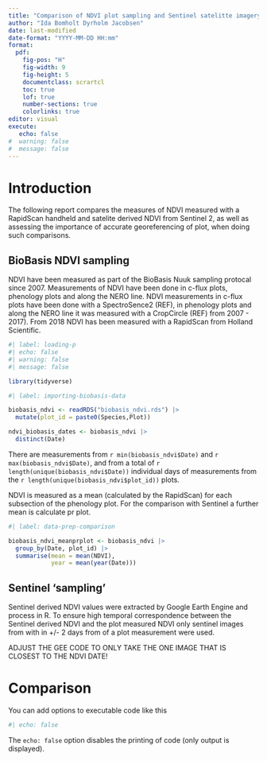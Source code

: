 ```yaml
---
title: "Comparison of NDVI plot sampling and Sentinel satelitte imagery"
author: "Ida Bomholt Dyrholm Jacobsen"
date: last-modified
date-format: "YYYY-MM-DD HH:mm"
format:
  pdf:
    fig-pos: "H"
    fig-width: 9
    fig-height: 5
    documentclass: scrartcl
    toc: true
    lof: true
    number-sections: true
    colorlinks: true
editor: visual
execute: 
   echo: false
#  warning: false
#  message: false
---
```


# Introduction

The following report compares the measures of NDVI measured with a RapidScan handheld and satelite derived NDVI from Sentinel 2, as well as assessing the importance of accurate georeferencing of plot, when doing such comparisons.

## BioBasis NDVI sampling

NDVI have been measured as part of the BioBasis Nuuk sampling protocal since 2007. Measurements of NDVI have been done in c-flux plots, phenology plots and along the NERO line. NDVI measurements in c-flux plots have been done with a SpectroSence2 (REF), in phenology plots and along the NERO line it was measured with a CropCircle (REF) from 2007 - 2017). From 2018 NDVI has been measured with a RapidScan from Holland Scientific.

```r
#| label: loading-p
#| echo: false
#| warning: false
#| message: false

library(tidyverse)
```

```r
#| label: importing-biobasis-data

biobasis_ndvi <- readRDS("biobasis_ndvi.rds") |> 
  mutate(plot_id = paste0(Species,Plot))

ndvi_biobasis_dates <- biobasis_ndvi |> 
  distinct(Date)
```

There are measurements from `r min(biobasis_ndvi$Date)` and `r max(biobasis_ndvi$Date)`, and from a total of `r length(unique(biobasis_ndvi$Date))` individual days of measurements from the `r length(unique(biobasis_ndvi$plot_id))` plots.

NDVI is measured as a mean (calculated by the RapidScan) for each subsection of the phenology plot. For the comparison with Sentinel a further mean is calculate pr plot.

```r
#| label: data-prep-comparison

biobasis_ndvi_meanprplot <- biobasis_ndvi |> 
  group_by(Date, plot_id) |> 
  summarise(mean = mean(NDVI), 
            year = mean(year(Date)))


```

## Sentinel 'sampling'

Sentinel derived NDVI values were extracted by Google Earth Engine and process in R. To ensure high temporal correspondence between the Sentinel derived NDVI and the plot measured NDVI only sentinel images from with in +/- 2 days from of a plot measurement were used.

ADJUST THE GEE CODE TO ONLY TAKE THE ONE IMAGE THAT IS CLOSEST TO THE NDVI DATE!

# Comparison

You can add options to executable code like this

```r
#| echo: false

```

The `echo: false` option disables the printing of code (only output is displayed).
